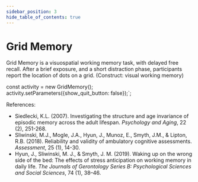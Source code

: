 ```yaml
---
sidebar_position: 3
hide_table_of_contents: true
---
```



# Grid Memory

Grid Memory is a visuospatial working memory task, with delayed free recall. After a brief exposure, and a short distraction phase, participants report the location of dots on a grid. (Construct: visual working memory)

const activity = new GridMemory();
activity.setParameters({show_quit_button: false});`;

<ExampleAssessment template={template} code={code}/>

References:

- Siedlecki, K.L. (2007). Investigating the structure and age invariance of episodic memory across the adult lifespan. *Psychology and Aging*, 22 (2), 251-268.
- Sliwinski, M.J., Mogle, J.A., Hyun, J., Munoz, E., Smyth, J.M., & Lipton, R.B. (2018). Reliability and validity of ambulatory cognitive assessments. *Assessment*, 25 (1), 14-30.
- Hyun, J., Sliwinski, M. J., & Smyth, J. M. (2019). Waking up on the wrong side of the bed: The effects of stress anticipation on working memory in daily life. *The Journals of Gerontology Series B: Psychological Sciences and Social Sciences*, 74 (1), 38–46.
